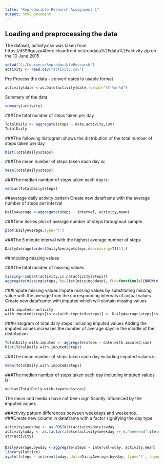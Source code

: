 ```yaml
---
title: "Reproducible Research Assignment 1"
output: html_document
---
```


## Loading and preprocessing the data
The dataset, activity.csv was taken from https://d396qusza40orc.cloudfront.net/repdata%2Fdata%2Factivity.zip on the 10 June 2015

```r
setwd("C:/Coursera/ReproducibleResearch")
activity <- read.csv("activity.csv")
```
Pre Process the data - convert dates to usable format
```r
activity$date <-as.Date(activity$date,format="%Y-%m-%d")
```
Summary of the data
```r
summary(activity)
```

###The total number of steps taken per day
```r
TotalDaily <- aggregate(steps ~ date,activity,sum)
TotalDaily
```

###The following histogram shows the distribution of the total number of steps taken per day
```r
hist(TotalDaily$steps)
```

###The mean number of steps taken each day is:
```r
mean(TotalDaily$steps)
```

###The median number of steps taken each day is:
```r
median(TotalDaily$steps)
```

##average daily activity pattern
Create new dataframe with the average number of steps per interval
```r
DailyAverage <-aggregate(steps ~ interval, activity,mean)
```

###Time Series plot of average number of steps throughout sample
```r
plot(DailyAverage,type='l')
```

###The 5 minute interval with the highest average number of steps
```r
DailyAverage[order(DailyAverage$steps,decreasing=T)[1],]
```

##Imputing missing values

###The total number of missing values
```r
missing<-subset(activity,is.na(activity$steps))
aggregate(missing$steps, by=list(missing$date), FUN=function(x){NROW(x)})
```

###Impute missing values
Impute missing values by substituting missing value with the average from the corresponding intervals of actual values
Create new dataframe: with.imputed which will contain missing values
```r
with.imputed<-activity
with.imputed$steps[is.na(with.imputed$steps)] <- DailyAverage$steps[is.na(with.imputed$steps)]
```

###Histogram of total daily steps including imputed values
Adding the imputed values increases the number of average days in the middle of the distribution
```r
TotalDaily.with.imputed <- aggregate(steps ~ date,with.imputed,sum)
hist(TotalDaily.with.imputed$steps)
```

###The mean number of steps taken each day including imputed values is:
```r
mean(TotalDaily.with.imputed$steps)
```

###The median number of steps taken each day including imputed values is:
```r
median(TotalDaily.with.imputed$steps)
```
The mean and median have not been significantly influenced by the imputed values

##Activity pattern differences between weekdays and weekends.
###Create new column in dataframe with a factor signifying the day type
```r
activity$weekday <- as.POSIXlt(activity$date)$wday
activity$wday <- as.factor(ifelse(activity$weekday == 6,"weekend",ifelse(activity$weekday == 0,"weekend", "weekday")))
str(activity)
```

###
```r
DailyAverage.bywday <-aggregate(steps ~ interval+wday, activity,mean)
library(lattice)
xyplot(steps ~ interval|wday, data=DailyAverage.bywday, type='l', layout=c(1,2)  )
```